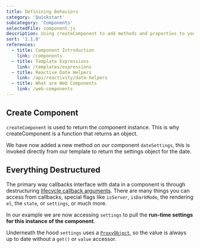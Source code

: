 ```yaml
---
title: Definining Behaviors
category: 'Quickstart'
subcategory: 'Components'
selectedFile: component.js
description: Using createComponent to add methods and properties to your component
sort: '1.1.8'
references:
  - title: Component Introduction
    link: /components
  - title: Template Expressions
    link: /templates/expressions
  - title: Reactive Date Helpers
    link: /api/reactivity/date-helpers
  - title: What are Web Components
    link: /web-components
---
```


## Create Component

`createComponent` is used to return the component instance. This is why createComponent is a function that returns an object.

We have now added a new method on our component `dateSettings`, this is invoked directly from our template to return the settings object for the date.

## Everything Destructured

The primary way callbacks interface with data in a component is through destructuring [lifecycle callback arguments](/components/lifecycle#callback-arguments). There are many things you can access from callbacks, special flags like `isServer`, `isDarkMode`, the rendering `el`, the `state`, or `settings`, or much more.

In our example we are now accessing `settings` to pull the **run-time settings for this instance of the component**.

Underneath the hood `settings`  uses a [`ProxyObject`](https://developer.mozilla.org/en-US/docs/Web/JavaScript/Reference/Global_Objects/Proxy), so the value is always up to date without a `get()` or `value` accessor.
